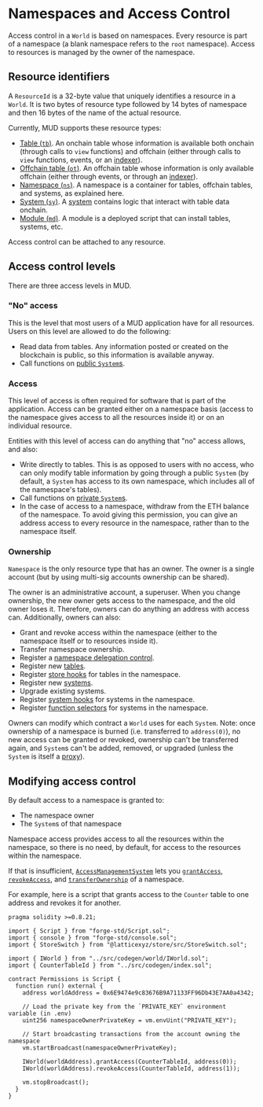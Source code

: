 
# Namespaces and Access Control

Access control in a `World` is based on namespaces.
Every resource is part of a namespace (a blank namespace refers to the `root` namespace).
Access to resources is managed by the owner of the namespace.

## Resource identifiers

A `ResourceId` is a 32-byte value that uniquely identifies a resource in a `World`.
It is two bytes of resource type followed by 14 bytes of namespace and then 16 bytes of the name of the actual resource.

Currently, MUD supports these resource types:

- [Table (`tb`)](https://github.com/latticexyz/mud/blob/main/packages/store/src/storeResourceTypes.sol#L11).
  An onchain table whose information is available both onchain (through calls to `view` functions) and offchain (either through calls to `view` functions, events, or an [indexer](/services/indexer)).
- [Offchain table (`ot`)](https://github.com/latticexyz/mud/blob/main/packages/store/src/storeResourceTypes.sol#L14).
  An offchain table whose information is only available offchain (either through events, or through an [indexer](/services/indexer)).
- [Namespace (`ns`)](https://github.com/latticexyz/mud/blob/main/packages/world/src/worldResourceTypes.sol#L15).
  A namespace is a container for tables, offchain tables, and systems, as explained here.
- [System (`sy`)](https://github.com/latticexyz/mud/blob/main/packages/world/src/worldResourceTypes.sol#L25).
  A [system](./systems) contains logic that interact with table data onchain.
- [Module (`md`)](https://github.com/latticexyz/mud/blob/main/packages/world/src/worldResourceTypes.sol#L21).
  A module is a deployed script that can install tables, systems, etc.

Access control can be attached to any resource.

## Access control levels

There are three access levels in MUD.

### "No" access

This is the level that most users of a MUD application have for all resources.
Users on this level are allowed to do the following:

- Read data from tables.
  Any information posted or created on the blockchain is public, so this information is available anyway.
- Call functions on [public `System`s](./systems).

### Access

This level of access is often required for software that is part of the application.
Access can be granted either on a namespace basis (access to the namespace gives access to all the resources inside it) or on an individual resource.

Entities with this level of access can do anything that "no" access allows, and also:

- Write directly to tables.
  This is as opposed to users with no access, who can only modify table information by going through a public `System` (by default, a `System` has access to its own namespace, which includes all of the namespace's tables).
- Call functions on [private `System`s](./systems).
- In the case of access to a namespace, withdraw from the ETH balance of the namespace.
  To avoid giving this permission, you can give an address access to every resource in the namespace, rather than to the namespace itself.

### Ownership

`Namespace` is the only resource type that has an owner.
The owner is a single account (but by using multi-sig accounts ownership can be shared).

The owner is an administrative account, a superuser.
When you change ownership, the new owner gets access to the namespace, and the old owner loses it.
Therefore, owners can do anything an address with access can.
Additionally, owners can also:

- Grant and revoke access within the namespace (either to the namespace itself or to resources inside it).
- Transfer namespace ownership.
- Register a [namespace delegation control](/world/account-delegation).
- Register new [tables](/store/tables).
- Register [store hooks](/store/store-hooks) for tables in the namespace.
- Register new [systems](/world/systems).
- Upgrade existing systems.
- Register [system hooks](/world/system-hooks) for systems in the namespace.
- Register [function selectors](/world/function-selectors) for systems in the namespace.

Owners can modify which contract a `World` uses for each `System`.
Note: once ownership of a namespace is burned (i.e. transferred to `address(0)`), no new access can be granted or revoked, ownership can't be transferred again, and `System`s can't be added, removed, or upgraded (unless the `System` is itself a [proxy](https://blog.openzeppelin.com/proxy-patterns)).

## Modifying access control

By default access to a namespace is granted to:

- The namespace owner
- The `System`s of that namespace

Namespace access provides access to all the resources within the namespace, so there is no need, by default, for access to the resources within the namespace.

If that is insufficient, [`AccessManagementSystem`](https://github.com/latticexyz/mud/blob/main/packages/world/src/modules/init/implementations/AccessManagementSystem.sol) lets you [`grantAccess`](https://github.com/latticexyz/mud/blob/main/packages/world/src/modules/init/implementations/AccessManagementSystem.sol#L18-L33), [`revokeAccess`](https://github.com/latticexyz/mud/blob/main/packages/world/src/modules/init/implementations/AccessManagementSystem.sol#L35-L47), and [`transferOwnership`](https://github.com/latticexyz/mud/blob/main/packages/world/src/modules/init/implementations/AccessManagementSystem.sol#L49-L73) of a namespace.

For example, here is a script that grants access to the `Counter` table to one address and revokes it for another.

<CollapseCode>

```solidity filename="Permissions.s.sol" copy {7-8,20-21}
pragma solidity >=0.8.21;

import { Script } from "forge-std/Script.sol";
import { console } from "forge-std/console.sol";
import { StoreSwitch } from "@latticexyz/store/src/StoreSwitch.sol";

import { IWorld } from "../src/codegen/world/IWorld.sol";
import { CounterTableId } from "../src/codegen/index.sol";

contract Permissions is Script {
  function run() external {
    address worldAddress = 0x6E9474e9c83676B9A71133FF96Db43E7AA0a4342;

    // Load the private key from the `PRIVATE_KEY` environment variable (in .env)
    uint256 namespaceOwnerPrivateKey = vm.envUint("PRIVATE_KEY");

    // Start broadcasting transactions from the account owning the namespace
    vm.startBroadcast(namespaceOwnerPrivateKey);

    IWorld(worldAddress).grantAccess(CounterTableId, address(0));
    IWorld(worldAddress).revokeAccess(CounterTableId, address(1));

    vm.stopBroadcast();
  }
}
```

</CollapseCode>
